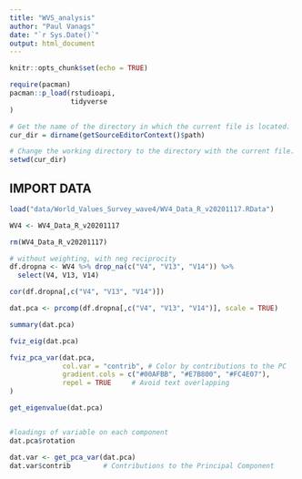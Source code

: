 ```yaml
---
title: "WVS_analysis"
author: "Paul Vanags"
date: "`r Sys.Date()`"
output: html_document
---
```


```r
knitr::opts_chunk$set(echo = TRUE)

require(pacman)
pacman::p_load(rstudioapi,
               tidyverse
)

# Get the name of the directory in which the current file is located.
cur_dir = dirname(getSourceEditorContext()$path)

# Change the working directory to the directory with the current file.
setwd(cur_dir)

```

## IMPORT DATA
```r

load("data/World_Values_Survey_wave4/WV4_Data_R_v20201117.RData")

WV4 <- WV4_Data_R_v20201117

rm(WV4_Data_R_v20201117)

```

```r

# without weighting, with neg reciprocity
df.dropna <- WV4 %>% drop_na(c("V4", "V13", "V14")) %>% 
  select(V4, V13, V14)

cor(df.dropna[,c("V4", "V13", "V14")])

dat.pca <- prcomp(df.dropna[,c("V4", "V13", "V14")], scale = TRUE)

summary(dat.pca)

fviz_eig(dat.pca)

fviz_pca_var(dat.pca,
             col.var = "contrib", # Color by contributions to the PC
             gradient.cols = c("#00AFBB", "#E7B800", "#FC4E07"),
             repel = TRUE     # Avoid text overlapping
)

get_eigenvalue(dat.pca)


#loadings of variable on each component
dat.pca$rotation

dat.var <- get_pca_var(dat.pca)
dat.var$contrib        # Contributions to the Principal Component

```
